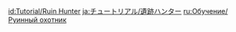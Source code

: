 {{Tutorial
|title    = Ruin Hunter
|subtitle = New Entry
|type     = Enemies
|icon     = Icon Tutorial Monster.png
|about    = Ruin Hunter
|image1   = Tutorial Enemies Ruin Hunter.png
|text1    = A formidable mechanical being found in the ruins. When suspended in mid-air, it is highly dangerous &mdash; but also exposes the {{Color|help|core on its head}}.
|sort     = 2402
}}
<noinclude>
<!-- interwikis -->
[[id:Tutorial/Ruin Hunter]]
[[ja:チュートリアル/遺跡ハンター]]
[[ru:Обучение/Руинный охотник]]
</noinclude>